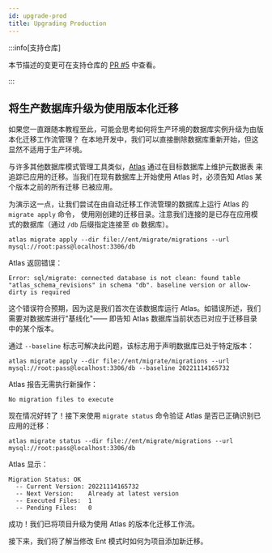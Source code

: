 ```yaml
---
id: upgrade-prod
title: Upgrading Production
---
```



:::info[支持仓库]

本节描述的变更可在支持仓库的
[PR #5](https://github.com/rotemtam/ent-versioned-migrations-demo/pull/5/files)
中查看。

:::

## 将生产数据库升级为使用版本化迁移

如果您一直跟随本教程至此，可能会思考如何将生产环境的数据库实例升级为由版本化迁移工作流管理？
在本地开发中，我们可以直接删除数据库重新开始，但这显然不适用于生产环境。

与许多其他数据库模式管理工具类似，[Atlas](https://atlasgo.io) 通过在目标数据库上维护元数据表
来追踪已应用的迁移。当我们在现有数据库上开始使用 Atlas 时，必须告知 Atlas 某个版本之前的所有迁移
已被应用。

为演示这一点，让我们尝试在由自动迁移工作流管理的数据库上运行 Atlas 的 `migrate apply` 命令，
使用刚创建的迁移目录。注意我们连接的是已存在应用模式的数据库（通过 `/db` 后缀指定连接至 `db` 数据库）。

```text
atlas migrate apply --dir file://ent/migrate/migrations --url mysql://root:pass@localhost:3306/db
```

Atlas 返回错误：

```text
Error: sql/migrate: connected database is not clean: found table "atlas_schema_revisions" in schema "db". baseline version or allow-dirty is required
```

这个错误符合预期，因为这是我们首次在该数据库运行 Atlas。如错误所述，我们需要对数据库进行"基线化"——
即告知 Atlas 数据库当前状态已对应于迁移目录中的某个版本。

通过 `--baseline` 标志可解决此问题，该标志用于声明数据库已处于特定版本：

```text
atlas migrate apply --dir file://ent/migrate/migrations --url mysql://root:pass@localhost:3306/db --baseline 20221114165732
```

Atlas 报告无需执行新操作：

```text
No migration files to execute
```

现在情况好转了！接下来使用 `migrate status` 命令验证 Atlas 是否已正确识别已应用的迁移：

```text
atlas migrate status --dir file://ent/migrate/migrations --url mysql://root:pass@localhost:3306/db
```

Atlas 显示：

```text
Migration Status: OK
  -- Current Version: 20221114165732
  -- Next Version:    Already at latest version
  -- Executed Files:  1
  -- Pending Files:   0
```

成功！我们已将项目升级为使用 Atlas 的版本化迁移工作流。

接下来，我们将了解当修改 Ent 模式时如何为项目添加新迁移。